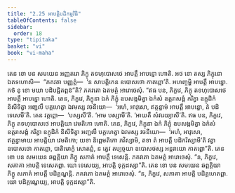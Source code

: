 ```yaml
---
title: "2.25 អាបត្តិបដិកម្មវិធិ"
tableOfContents: false
sidebar:
  order: 18
type: "tipitaka"
basket: "vi"
book: "vi-maha"
---
```



<DynamicBreadcrumb />

<Division number="169" book="vi-maha">

<Paragraph number="709" book="vi-maha">
តេន ខោ បន សមយេន អញ្ញតរោ ភិក្ខុ តទហុបោសថេ អាបត្តឹ អាបន្នោ ហោតិ. អថ ខោ តស្ស ភិក្ខុនោ ឯតទហោសិ—  “ភគវតា បញ្ញត្តំ—  ‘ន សាបត្តិកេន ឧបោសថោ កាតព្ពោ’តិ. អហញ្ចម្ហិ អាបត្តឹ អាបន្នោ. កថំ នុ ខោ មយា បដិបជ្ជិតព្ពន៑”តិ? ភគវតោ ឯតមត្ថំ អារោចេសុំ.
</Paragraph>

<Paragraph number="710" book="vi-maha">
“ឥធ បន, ភិក្ខវេ, ភិក្ខុ តទហុបោសថេ អាបត្តឹ អាបន្នោ ហោតិ. តេន, ភិក្ខវេ, ភិក្ខុនា ឯកំ ភិក្ខុំ ឧបសង្កមិត្វា ឯកំសំ ឧត្តរាសង្គំ ករិត្វា ឧក្កុដិកំ និសីទិត្វា អញ្ជលឹ បគ្គហេត្វា ឯវមស្ស វចនីយោ—  ‘អហំ, អាវុសោ, ឥត្ថន្នាមំ អាបត្តឹ អាបន្នោ, តំ បដិទេសេមី’តិ. តេន វត្តព្ពោ—  ‘បស្សសី’តិ. ‘អាម បស្សាមី’តិ. ‘អាយតឹ សំវរេយ្យាសី’តិ.
</Paragraph>

<Paragraph number="711" book="vi-maha">
ឥធ បន, ភិក្ខវេ, ភិក្ខុ តទហុបោសថេ អាបត្តិយា វេមតិកោ ហោតិ. តេន, ភិក្ខវេ, ភិក្ខុនា ឯកំ ភិក្ខុំ ឧបសង្កមិត្វា ឯកំសំ ឧត្តរាសង្គំ ករិត្វា ឧក្កុដិកំ និសីទិត្វា អញ្ជលឹ បគ្គហេត្វា ឯវមស្ស វចនីយោ—  ‘អហំ, អាវុសោ, ឥត្ថន្នាមាយ អាបត្តិយា វេមតិកោ; យទា និព្ពេមតិកោ ភវិស្សាមិ, តទា តំ អាបត្តឹ បដិករិស្សាមី’តិ វត្វា ឧបោសថោ កាតព្ពោ, បាតិមោក្ខំ សោតព្ពំ, ន ត្វេវ តប្បច្ចយា ឧបោសថស្ស អន្តរាយោ កាតព្ពោ”តិ.
</Paragraph>

<Paragraph number="712" book="vi-maha">
តេន ខោ បន សមយេន ឆព្ពគ្គិយា ភិក្ខូ សភាគំ អាបត្តឹ ទេសេន្តិ. ភគវតោ ឯតមត្ថំ អារោចេសុំ. “ន, ភិក្ខវេ, សភាគា អាបត្តិ ទេសេតព្ពា. យោ ទេសេយ្យ, អាបត្តិ ទុក្កដស្សា”តិ.
</Paragraph>

<Paragraph number="713" book="vi-maha">
តេន ខោ បន សមយេន ឆព្ពគ្គិយា ភិក្ខូ សភាគំ អាបត្តឹ បដិគ្គណ្ហន្តិ. ភគវតោ ឯតមត្ថំ អារោចេសុំ. “ន, ភិក្ខវេ, សភាគា អាបត្តិ បដិគ្គហេតព្ពា. យោ បដិគ្គណ្ហេយ្យ, អាបត្តិ ទុក្កដស្សា”តិ.
</Paragraph>
</Division>